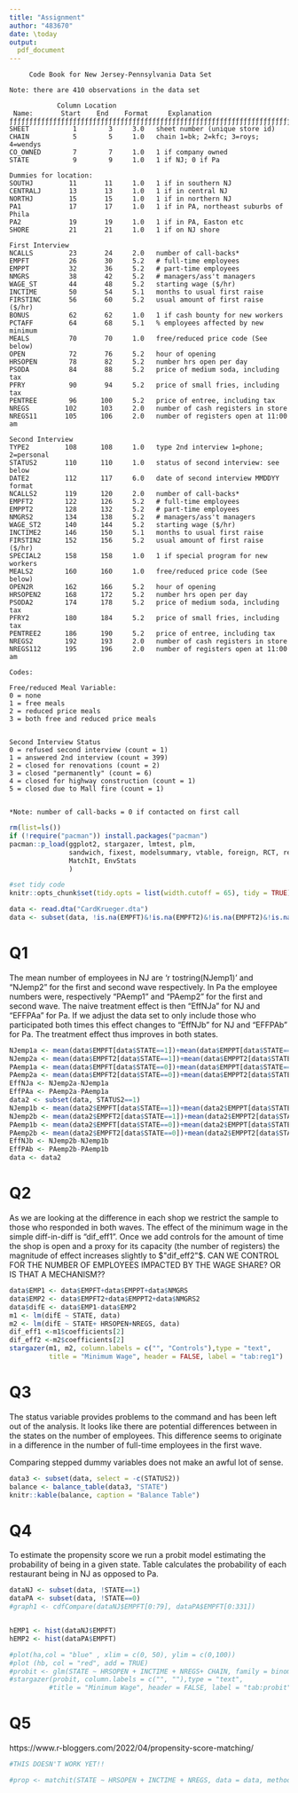 ```yaml
---
title: "Assignment"
author: "483670"
date: \today
output:
  pdf_document
---
```

```INFO
     Code Book for New Jersey-Pennsylvania Data Set

Note: there are 410 observations in the data set

            Column Location
 Name:       Start    End    Format     Explanation
ƒƒƒƒƒƒƒƒƒƒƒƒƒƒƒƒƒƒƒƒƒƒƒƒƒƒƒƒƒƒƒƒƒƒƒƒƒƒƒƒƒƒƒƒƒƒƒƒƒƒƒƒƒƒƒƒƒƒƒƒƒƒƒƒƒƒƒƒƒƒƒƒƒƒƒ
SHEET           1        3     3.0   sheet number (unique store id)
CHAIN           5        5     1.0   chain 1=bk; 2=kfc; 3=roys; 4=wendys
CO_OWNED        7        7     1.0   1 if company owned
STATE           9        9     1.0   1 if NJ; 0 if Pa                      

Dummies for location:
SOUTHJ         11       11     1.0   1 if in southern NJ
CENTRALJ       13       13     1.0   1 if in central NJ
NORTHJ         15       15     1.0   1 if in northern NJ
PA1            17       17     1.0   1 if in PA, northeast suburbs of Phila
PA2            19       19     1.0   1 if in PA, Easton etc
SHORE          21       21     1.0   1 if on NJ shore

First Interview
NCALLS         23       24     2.0   number of call-backs*
EMPFT          26       30     5.2   # full-time employees
EMPPT          32       36     5.2   # part-time employees
NMGRS          38       42     5.2   # managers/ass't managers
WAGE_ST        44       48     5.2   starting wage ($/hr)
INCTIME        50       54     5.1   months to usual first raise
FIRSTINC       56       60     5.2   usual amount of first raise ($/hr)
BONUS          62       62     1.0   1 if cash bounty for new workers
PCTAFF         64       68     5.1   % employees affected by new minimum
MEALS          70       70     1.0   free/reduced price code (See below)
OPEN           72       76     5.2   hour of opening
HRSOPEN        78       82     5.2   number hrs open per day
PSODA          84       88     5.2   price of medium soda, including tax
PFRY           90       94     5.2   price of small fries, including tax
PENTREE        96      100     5.2   price of entree, including tax
NREGS         102      103     2.0   number of cash registers in store
NREGS11       105      106     2.0   number of registers open at 11:00 am

Second Interview
TYPE2         108      108     1.0   type 2nd interview 1=phone; 2=personal
STATUS2       110      110     1.0   status of second interview: see below
DATE2         112      117     6.0   date of second interview MMDDYY format
NCALLS2       119      120     2.0   number of call-backs*
EMPFT2        122      126     5.2   # full-time employees
EMPPT2        128      132     5.2   # part-time employees
NMGRS2        134      138     5.2   # managers/ass't managers
WAGE_ST2      140      144     5.2   starting wage ($/hr)
INCTIME2      146      150     5.1   months to usual first raise
FIRSTIN2      152      156     5.2   usual amount of first raise ($/hr)
SPECIAL2      158      158     1.0   1 if special program for new workers
MEALS2        160      160     1.0   free/reduced price code (See below)
OPEN2R        162      166     5.2   hour of opening
HRSOPEN2      168      172     5.2   number hrs open per day
PSODA2        174      178     5.2   price of medium soda, including tax
PFRY2         180      184     5.2   price of small fries, including tax
PENTREE2      186      190     5.2   price of entree, including tax
NREGS2        192      193     2.0   number of cash registers in store
NREGS112      195      196     2.0   number of registers open at 11:00 am

Codes:

Free/reduced Meal Variable:
0 = none
1 = free meals
2 = reduced price meals
3 = both free and reduced price meals


Second Interview Status
0 = refused second interview (count = 1)
1 = answered 2nd interview (count = 399)
2 = closed for renovations (count = 2)
3 = closed "permanently" (count = 6)
4 = closed for highway construction (count = 1)
5 = closed due to Mall fire (count = 1)


*Note: number of call-backs = 0 if contacted on first call
```


```r
rm(list=ls())
if (!require("pacman")) install.packages("pacman")
pacman::p_load(ggplot2, stargazer, lmtest, plm, 
               sandwich, fixest, modelsummary, vtable, foreign, RCT, reshape2, 
               MatchIt, EnvStats
               )

#set tidy code
knitr::opts_chunk$set(tidy.opts = list(width.cutoff = 65), tidy = TRUE)
```

```r
data <- read.dta("CardKrueger.dta")
data <- subset(data, !is.na(EMPFT)&!is.na(EMPFT2)&!is.na(EMPFT2)&!is.na(EMPPT2)&!is.na(NMGRS)&!is.na(NMGRS2))      
```

# Q1
The mean number of employees in NJ are 'r tostring(NJemp1)' and "NJemp2" for the first and second wave respectively. In Pa the employee numbers were, respectively "PAemp1" and "PAemp2" for the first and second wave. The naive treatment effect is then "EffNJa" for NJ and "EFFPAa" for Pa. If we adjust the data set to only include those who participated both times this effect changes to "EffNJb" for NJ and "EFFPAb" for Pa. The treatment effect thus improves in both states. 

```r
NJemp1a <- mean(data$EMPFT[data$STATE==1])+mean(data$EMPPT[data$STATE==1])+mean(data$NMGRS[data$STATE==1])
NJemp2a <- mean(data$EMPFT2[data$STATE==1])+mean(data$EMPPT2[data$STATE==1])+mean(data$NMGRS2[data$STATE==1])
PAemp1a <- mean(data$EMPFT[data$STATE==0])+mean(data$EMPPT[data$STATE==0])+mean(data$NMGRS[data$STATE==0])
PAemp2a <- mean(data$EMPFT2[data$STATE==0])+mean(data$EMPPT2[data$STATE==0])+mean(data$NMGRS2[data$STATE==0])
EffNJa <- NJemp2a-NJemp1a
EffPAa <- PAemp2a-PAemp1a
data2 <- subset(data, STATUS2==1)
NJemp1b <- mean(data2$EMPFT[data$STATE==1])+mean(data2$EMPPT[data$STATE==1])+mean(data2$NMGRS[data$STATE==1])
NJemp2b <- mean(data2$EMPFT2[data$STATE==1])+mean(data2$EMPPT2[data$STATE==1])+mean(data2$NMGRS2[data$STATE==1])
PAemp1b <- mean(data2$EMPFT[data$STATE==0])+mean(data2$EMPPT[data$STATE==0])+mean(data2$NMGRS[data$STATE==0])
PAemp2b <- mean(data2$EMPFT2[data$STATE==0])+mean(data2$EMPPT2[data$STATE==0])+mean(data2$NMGRS2[data$STATE==0])
EffNJb <- NJemp2b-NJemp1b
EffPAb <- PAemp2b-PAemp1b
data <- data2
```

# Q2
As we are looking at the difference in each shop we restrict the sample to those who responded in both waves. The effect of the minimum wage in the simple diff-in-diff is "dif_eff1". Once we add controls for the amount of time the shop is open and a proxy for its capacity (the number of registers) the magnitude of effect increases slightly to $"dif_eff2"$. CAN WE CONTROL FOR THE NUMBER OF EMPLOYEES IMPACTED BY THE WAGE SHARE? OR IS THAT A MECHANISM??
```r
data$EMP1 <- data$EMPFT+data$EMPPT+data$NMGRS
data$EMP2 <- data$EMPFT2+data$EMPPT2+data$NMGRS2
data$difE <- data$EMP1-data$EMP2
m1 <- lm(difE ~ STATE, data)
m2 <- lm(difE ~ STATE+ HRSOPEN+NREGS, data)
dif_eff1 <-m1$coefficients[2]
dif_eff2 <-m2$coefficients[2]
stargazer(m1, m2, column.labels = c("", "Controls"),type = "text",
          title = "Minimum Wage", header = FALSE, label = "tab:reg1")
```

# Q3
The status variable provides problems to the command and has been left out of the analysis. It looks like there are potential differences between in the states on the number of employees. This difference seems to originate in a difference in the number of full-time employees in the first wave. 

Comparing stepped dummy variables does not make an awful lot of sense. 
```r
data3 <- subset(data, select = -c(STATUS2))
balance <- balance_table(data3, "STATE")
knitr::kable(balance, caption = "Balance Table")
```


# Q4

To estimate the propensity score we run a probit model estimating the probability of being in a given state. Table \ref{tab:probit} calculates the probability of each restaurant being in NJ as opposed to Pa. 
```r
dataNJ <- subset(data, !STATE==1)
dataPA <- subset(data, !STATE==0)
#graph1 <- cdfCompare(dataNJ$EMPFT[0:79], dataPA$EMPFT[0:331])


hEMP1 <- hist(dataNJ$EMPFT)
hEMP2 <- hist(dataPA$EMPFT)

#plot(ha,col = "blue" , xlim = c(0, 50), ylim = c(0,100))
#plot (hb, col = "red", add = TRUE)
#probit <- glm(STATE ~ HRSOPEN + INCTIME + NREGS+ CHAIN, family = binomial(link = "probit"), data = data)
#stargazer(probit, column.labels = c("", ""),type = "text",
          #title = "Minimum Wage", header = FALSE, label = "tab:probit")

```


# Q5

https://www.r-bloggers.com/2022/04/propensity-score-matching/

```r
#THIS DOESN'T WORK YET!!

#prop <- matchit(STATE ~ HRSOPEN + INCTIME + NREGS, data = data, method = "nearest", distance ="glm",ratio = 1, replace = FALSE)
```
